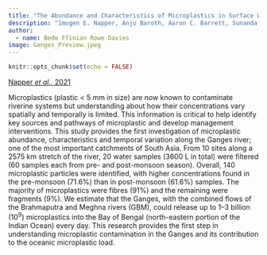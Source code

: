 ```yaml
---
title: "The Abundance and Characteristics of Microplastics in Surface Water in the Transboundary Ganges River"
description: "Imogen E. Napper, Anju Baroth, Aaron C. Barrett, Sunanda Bhola. Gawsia W. Chowdhuryd, Bede F.R. Davies, Emily M. Duncan, Sumit Kumar, Sarah E. Nelms, Md Nazmul Hasan Niloy, Bushra Nishat, Taylor Maddalene, Richard C. Thompson & Heather Koldewey."
author:
  - name: Bede Ffinian Rowe Davies
image: Ganges_Preview.jpeg
---
```



```r
knitr::opts_chunk$set(echo = FALSE)
```

[Napper *et al.,* 2021](https://www.sciencedirect.com/science/article/pii/S0269749120370378)

Microplastics (plastic < 5 mm in size) are now known to contaminate riverine systems but understanding about how their concentrations vary spatially and temporally is limited. This information is critical to help identify key sources and pathways of microplastic and develop management interventions. This study provides the first investigation of microplastic abundance, characteristics and temporal variation along the Ganges river; one of the most important catchments of South Asia. From 10 sites along a 2575 km stretch of the river, 20 water samples (3600 L in total) were filtered (60 samples each from pre- and post-monsoon season). Overall, 140 microplastic particles were identified, with higher concentrations found in the pre-monsoon (71.6%) than in post-monsoon (61.6%) samples. The majority of microplastics were fibres (91%) and the remaining were fragments (9%). We estimate that the Ganges, with the combined flows of the Brahmaputra and Meghna rivers (GBM), could release up to 1–3 billion (10$^9$) microplastics into the Bay of Bengal (north-eastern portion of the Indian Ocean) every day. This research provides the first step in understanding microplastic contamination in the Ganges and its contribution to the oceanic microplastic load.


